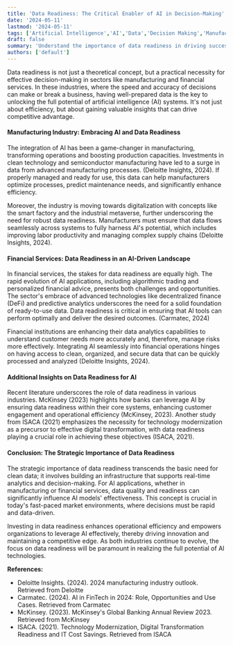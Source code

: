 ```yaml
---
title: 'Data Readiness: The Critical Enabler of AI in Decision-Making'
date: '2024-05-11'
lastmod: '2024-05-11'
tags: ['Artificial Intelligence','AI','Data','Decision Making','Manufacturing','Financial Services','Digital Transformation']
draft: false
summary: 'Understand the importance of data readiness in driving successful projects. This article highlights key aspects of data preparation, its role in enabling effective decision-making, and strategies for ensuring data is accurate, accessible, and actionable."='
authors: ['default']
---
```


Data readiness is not just a theoretical concept, but a practical necessity for effective decision-making in sectors like manufacturing and financial services. In these industries, where the speed and accuracy of decisions can make or break a business, having well-prepared data is the key to unlocking the full potential of artificial intelligence (AI) systems. It's not just about efficiency, but about gaining valuable insights that can drive competitive advantage.

#### **Manufacturing Industry: Embracing AI and Data Readiness**
The integration of AI has been a game-changer in manufacturing, transforming operations and boosting production capacities. Investments in clean technology and semiconductor manufacturing have led to a surge in data from advanced manufacturing processes. (Deloitte Insights, 2024). If properly managed and ready for use, this data can help manufacturers optimize processes, predict maintenance needs, and significantly enhance efficiency.

Moreover, the industry is moving towards digitalization with concepts like the smart factory and the industrial metaverse, further underscoring the need for robust data readiness. Manufacturers must ensure that data flows seamlessly across systems to fully harness AI's potential, which includes improving labor productivity and managing complex supply chains (Deloitte Insights, 2024).

#### **Financial Services: Data Readiness in an AI-Driven Landscape**
In financial services, the stakes for data readiness are equally high. The rapid evolution of AI applications, including algorithmic trading and personalized financial advice, presents both challenges and opportunities. The sector's embrace of advanced technologies like decentralized finance (DeFi) and predictive analytics underscores the need for a solid foundation of ready-to-use data. Data readiness is critical in ensuring that AI tools can perform optimally and deliver the desired outcomes. (Carmatec, 2024)

Financial institutions are enhancing their data analytics capabilities to understand customer needs more accurately and, therefore, manage risks more effectively. Integrating AI seamlessly into financial operations hinges on having access to clean, organized, and secure data that can be quickly processed and analyzed (Deloitte Insights, 2024).

#### **Additional Insights on Data Readiness for AI**
Recent literature underscores the role of data readiness in various industries. McKinsey (2023) highlights how banks can leverage AI by ensuring data readiness within their core systems, enhancing customer engagement and operational efficiency (McKinsey, 2023). Another study from ISACA (2021) emphasizes the necessity for technology modernization as a precursor to effective digital transformation, with data readiness playing a crucial role in achieving these objectives (ISACA, 2021).

#### **Conclusion: The Strategic Importance of Data Readiness**
The strategic importance of data readiness transcends the basic need for clean data; it involves building an infrastructure that supports real-time analytics and decision-making. For AI applications, whether in manufacturing or financial services, data quality and readiness can significantly influence AI models' effectiveness. This concept is crucial in today's fast-paced market environments, where decisions must be rapid and data-driven.

Investing in data readiness enhances operational efficiency and empowers organizations to leverage AI effectively, thereby driving innovation and maintaining a competitive edge. As both industries continue to evolve, the focus on data readiness will be paramount in realizing the full potential of AI technologies.

**References:**
* Deloitte Insights. (2024). 2024 manufacturing industry outlook. Retrieved from Deloitte
* Carmatec. (2024). AI in FinTech in 2024: Role, Opportunities and Use Cases. Retrieved from Carmatec
* McKinsey. (2023). McKinsey's Global Banking Annual Review 2023. Retrieved from McKinsey
* ISACA. (2021). Technology Modernization, Digital Transformation Readiness and IT Cost Savings. Retrieved from ISACA
